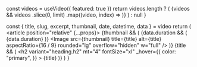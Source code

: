 
  const videos = useVideo({ featured: true })
  return videos.length ? (
    <Container my="10">
      <Grid col="1|1|2|3" gap="6|8|10|14">
        {videos &&
          videos
            .slice(0, limit)
            .map((video, index) => <VideoTeaser key={index} video={video} />)}
      </Grid>
    </Container>
  ) : null
}

  const { title, slug, excerpt, thumbnail, date, datetime, data } = video
  return (
    <article position="relative" {...props}>
      {thumbnail && (
        <Link href={slug} display="block" position="relative">
          {data.duration && (
            <span
              color="white"
              bg="primary"
              rounded="md"
              bottom="4"
              right="4"
              zIndex="100"
              px="2"
              py="1"
              fontSize="sm"
              position="absolute"
            >
              {data.duration}
            </span>
          )}
          <Image
            src={thumbnail}
            title={title}
            alt={title}
            aspectRatio={16 / 9}
            rounded="lg"
            overflow="hidden"
            w="full"
          />
        </Link>
      )}
      {title && (
        <Link href={slug}>
          <h2
            variant="heading.h2"
            mt="4"
            fontSize="xl"
            _hover={{
              color: "primary",
            }}
          >
            {title}
          </h2>
        </Link>
      )}
    </article>
  )
}
